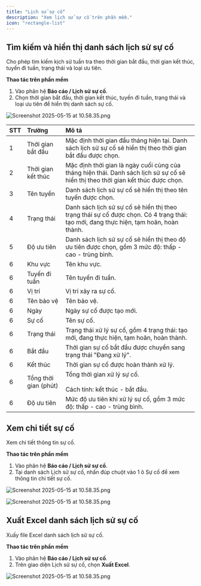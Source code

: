 ```yaml
---
title: "Lịch sử sự cố"
description: "Xem lịch sử sự cố trên phần mềm."
icon: "rectangle-list"
---
```


## Tìm kiếm và hiển thị danh sách lịch sử sự cố

Cho phép tìm kiếm kịch sử tuần tra theo thời gian bắt đầu, thời gian kết thúc, tuyến đi tuần, trạng thái và loại ưu tiên.

**Thao tác trên phần mềm**

1. Vào phân hệ **Báo cáo / Lịch sử sự cố**.
2. Chọn thời gian bắt đầu, thời gian kết thúc, tuyến đi tuần, trạng thái và loại ưu tiên để hiển thị danh sách sự cố.

<img
  src="/images/Group163.png"
  alt="Screenshot 2025-05-15 at 10.58.35.png"
  title="Screenshot 2025-05-15 at 10.58.35.png"
  className="border mr-auto"
/>

| STT | Trường                | Mô tả                                                                                                                                |
| :-- | :-------------------- | :----------------------------------------------------------------------------------------------------------------------------------- |
| 1   | Thời gian bắt đầu     | Mặc định thời gian đầu tháng hiện tại. Danh sách lịch sử sự cố sẽ hiển thị theo thời gian bắt đầu được chọn.                         |
| 2   | Thời gian kết thúc    | Mặc định thời gian là ngày cuối cùng của tháng hiện thái. Danh sách lịch sử sự cố sẽ hiển thị theo thời gian kết thúc được chọn.     |
| 3   | Tên tuyến             | Danh sách lịch sử sự cố sẽ hiển thị theo tên tuyến được chọn.                                                                        |
| 4   | Trạng thái            | Danh sách lịch sử sự cố sẽ hiển thị theo trạng thái sự cố được chọn. Có 4 trạng thái: tạo mới, đang thực hiện, tạm hoãn, hoàn thành. |
| 5   | Độ ưu tiên            | Danh sách lịch sử sự cố sẽ hiển thị theo độ ưu tiên được chọn, gồm 3 mức độ: thấp - cao - trùng bình.                                |
| 6   | Khu vực               | Tên khu vực.                                                                                                                         |
| 6   | Tuyến đi tuần         | Tên tuyến đi tuần.                                                                                                                   |
| 6   | Vị trí                | Vị trí xảy ra sự cố.                                                                                                                 |
| 6   | Tên bảo vệ            | Tên bảo vệ.                                                                                                                          |
| 6   | Ngày                  | Ngày sự cố được tạo mới.                                                                                                             |
| 6   | Sự cố                 | Tên sự cố.                                                                                                                           |
| 6   | Trạng thái            | Trạng thái xử lý sự cố, gồm 4 trạng thái: tạo mới, đang thực hiện, tạm hoãn, hoàn thành.                                             |
| 6   | Bắt đầu               | Thời gian sự cố bắt đầu được chuyển sang trạng thái "Đang xử lý".                                                                    |
| 6   | Kết thúc              | Thời gian sự cố được hoàn thành xử lý.                                                                                               |
| 6   | Tổng thời gian (phút) | Tổng thời gian xử lý sự cố.<br /><br />Cách tính: kết thúc - bắt đầu.                                                                |
| 6   | Độ ưu tiên            | Mức độ ưu tiên khi xử lý sự cố, gồm 3 mức độ: thấp - cao - trùng bình.                                                               |

## Xem chi tiết sự cố

Xem chi tiết thông tin sự cố.

**Thao tác trên phần mềm**

1. Vào phân hệ **Báo cáo / Lịch sử sự cố**.
2. Tại danh sách Lịch sử sự cố, nhấn đúp chuột vào 1 ô Sự cố để xem thông tin chi tiết sự cố.

<img
  src="/images/Group165.png"
  alt="Screenshot 2025-05-15 at 10.58.35.png"
  title="Screenshot 2025-05-15 at 10.58.35.png"
  className="border mr-auto"
/>

<img
  src="/images/image.png"
  alt="Screenshot 2025-05-15 at 10.58.35.png"
  title="Screenshot 2025-05-15 at 10.58.35.png"
  className="border mr-auto"
/>

## Xuất Excel danh sách lịch sử sự cố

Xuấy file Excel danh sách lịch sử sự cố.

**Thao tác trên phần mềm**

1. Vào phân hệ **Báo cáo / Lịch sử sự cố**.
2. Trên giao diện Lịch sử sự cố, chọn **Xuất Excel**.

<img
  src="/images/Group167.png"
  alt="Screenshot 2025-05-15 at 10.58.35.png"
  title="Screenshot 2025-05-15 at 10.58.35.png"
  className="border mr-auto"
/>